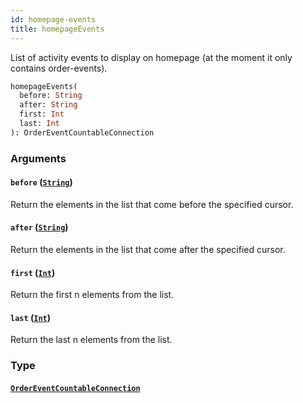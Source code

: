```yaml
---
id: homepage-events
title: homepageEvents
---
```



List of activity events to display on homepage (at the moment it only contains order-events).

```graphql
homepageEvents(
  before: String
  after: String
  first: Int
  last: Int
): OrderEventCountableConnection
```


### Arguments

#### `before` ([`String`](../../../developer/api-reference/scalars/string))

Return the elements in the list that come before the specified cursor.


#### `after` ([`String`](../../../developer/api-reference/scalars/string))

Return the elements in the list that come after the specified cursor.


#### `first` ([`Int`](../../../developer/api-reference/scalars/int))

Return the first n elements from the list.


#### `last` ([`Int`](../../../developer/api-reference/scalars/int))

Return the last n elements from the list.


### Type

#### [`OrderEventCountableConnection`](../../../developer/api-reference/objects/order-event-countable-connection) 







